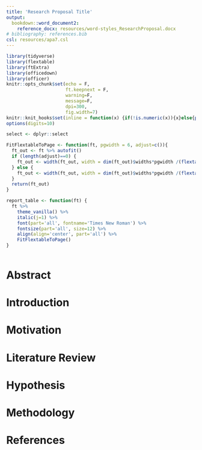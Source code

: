 ```yaml
---
title: 'Research Proposal Title'
output:
  bookdown::word_document2:
    reference_docx: resources/word-styles_ResearchProposal.docx
# bibliography: references.bib
csl: resources/apa7.csl
---
```


```r
library(tidyverse)
library(flextable)
library(ftExtra)
library(officedown)
library(officer)
knitr::opts_chunk$set(echo = F,
                      ft.keepnext = F,
                      warning=F,
                      message=F,
                      dpi=300,
                      fig.width=7)
knitr::knit_hooks$set(inline = function(x) {if(!is.numeric(x)){x}else{prettyNum(round(x,2), scientific=F, nsmall=2, big.mark=",")}})
options(digits=10)

select <- dplyr::select

FitFlextableToPage <- function(ft, pgwidth = 6, adjust=c()){
  ft_out <- ft %>% autofit()
  if (length(adjust)==0) {
    ft_out <- width(ft_out, width = dim(ft_out)$widths*pgwidth /(flextable_dim(ft_out)$widths))
  } else {
    ft_out <- width(ft_out, width = dim(ft_out)$widths*pgwidth /(flextable_dim(ft_out)$widths) + adjust) 
  }
  return(ft_out)
}

report_table <- function(ft) {
  ft %>% 
    theme_vanilla() %>%
    italic(j=1) %>%
    font(part='all', fontname='Times New Roman') %>%
    fontsize(part='all', size=12) %>%
    align(align='center', part='all') %>%
    FitFlextableToPage()
}
  
```

# Abstract {-}

\newpage

# Introduction

# Motivation

# Literature Review

# Hypothesis

# Methodology

\newpage

# References {-}

